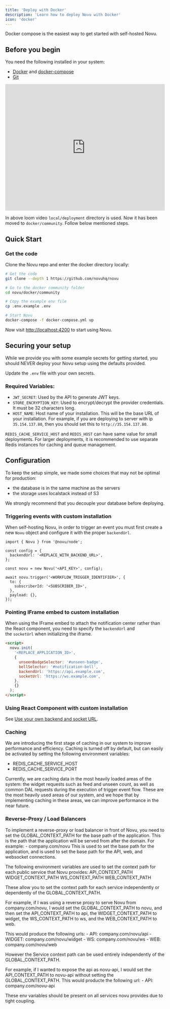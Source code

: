 ```yaml
---
title: 'Deploy with Docker'
description: 'Learn how to deploy Novu with Docker'
icon: 'docker'
---
```


Docker compose is the easiest way to get started with self-hosted Novu.

## Before you begin

You need the following installed in your system:

- [Docker](https://docs.docker.com/engine/install/) and [docker-compose](https://docs.docker.com/compose/install/)
- [Git](https://git-scm.com/downloads)


<iframe src="https://www.loom.com/embed/3af13939bfa54076a63c6360b7edaa19" width="100%" height="400px" frameBorder="0" allowFullScreen></iframe>

<Info>In above loom video `local/deployment` directory is used. Now it has been moved to `docker/community`. Follow below mentioned steps.</Info>

## Quick Start

### Get the code

Clone the Novu repo and enter the docker directory locally:

```bash
# Get the code
git clone --depth 1 https://github.com/novuhq/novu

# Go to the docker community folder
cd novu/docker/community

# Copy the example env file
cp .env.example .env

# Start Novu
docker-compose -f docker-compose.yml up
```

Now visit [http://localhost:4200](http://localhost:4200/) to start using Novu.

## Securing your setup

While we provide you with some example secrets for getting started, you should NEVER deploy your Novu setup using the defaults provided.

Update the `.env` file with your own secrets. 

### Required Variables:

- `JWT_SECRET`: Used by the API to generate JWT keys.
- `STORE_ENCRYPTION_KEY`: Used to encrypt/decrypt the provider credentials. It must be 32 characters long.
- `HOST_NAME`: Host name of your installation. This will be the base URL of your installation. For example, if you are deploying to server with ip `35.154.137.80`, then you should set this to `http://35.154.137.80`.

`REDIS_CACHE_SERVICE_HOST` and `REDIS_HOST` can have same value for small deployments. For larger deployments, it is recommended to use separate Redis instances for caching and queue management.

## Configuration

To keep the setup simple, we made some choices that may not be optimal for production:

- the database is in the same machine as the servers
- the storage uses localstack instead of S3

We strongly recommend that you decouple your database before deploying.

### Triggering events with custom installation

When self-hosting Novu, in order to trigger an event you must first create a new `Novu` object and configure it with the proper `backendUrl`.

```tsx
import { Novu } from '@novu/node';

const config = {
  backendUrl: '<REPLACE_WITH_BACKEND_URL>',
};

const novu = new Novu('<API_KEY>', config);

await novu.trigger('<WORKFLOW_TRIGGER_IDENTIFIER>', {
  to: {
    subscriberId: '<SUBSCRIBER_ID>',
  },
  payload: {},
});
```

### Pointing IFrame embed to custom installation

When using the IFrame embed to attach the notification center rather than the React component, you need to specify the `backendUrl` and the `socketUrl` when initializing the iframe.

```html
<script>
  novu.init(
    '<REPLACE_APPLICATION_ID>',
    {
      unseenBadgeSelector: '#unseen-badge',
      bellSelector: '#notification-bell',
      backendUrl: 'https://api.example.com',
      socketUrl: 'https://ws.example.com',
    },
    {}
  );
</script>

```

### Using React Component with custom installation

See [Use your own backend and socket URL](https://docs.novu.co/notification-center/react/react-components#use-your-own-backend-and-socket-url).

### Caching

We are introducing the first stage of caching in our system to improve performance and efficiency. Caching is turned off by default, but can easily be activated by setting the following environment variables:

- REDIS_CACHE_SERVICE_HOST
- REDIS_CACHE_SERVICE_PORT

Currently, we are caching data in the most heavily loaded areas of the system: the widget requests such as feed and unseen count, as well as common DAL requests during the execution of trigger event flow. These are the most heavily used areas of our system, and we hope that by implementing caching in these areas, we can improve performance in the near future.

### Reverse-Proxy / Load Balancers

To implement a reverse-proxy or load balancer in front of Novu, you need to set the GLOBAL_CONTEXT_PATH for the base path of the application.
This is the path that the application will be served from after the domain.
For example:
    - company.com/novu
This is used to set the base path for the application, and is used to set the base path for the API, web, and websocket connections.

The following environment variables are used to set the context path for each public service that Novu provides:
API_CONTEXT_PATH
WIDGET_CONTEXT_PATH
WS_CONTEXT_PATH
WEB_CONTEXT_PATH

These allow you to set the context path for each service independently or dependently of the GLOBAL_CONTEXT_PATH.

For example, if I was using a reverse proxy to serve Novu from company.com/novu,
I would set the GLOBAL_CONTEXT_PATH to novu,
and then set the API_CONTEXT_PATH to api,
the WIDGET_CONTEXT_PATH to widget,
the WS_CONTEXT_PATH to ws,
and the WEB_CONTEXT_PATH to web.

This would produce the following urls:
    - API: company.com/novu/api
    - WIDGET: company.com/novu/widget
    - WS: company.com/novu/ws
    - WEB: company.com/novu/web

However the Service context path can be used entirely independently of the GLOBAL_CONTEXT_PATH.

For example, if I wanted to expose the api as novu-api, I would set the API_CONTEXT_PATH to novu-api without setting the GLOBAL_CONTEXT_PATH.
This would producte the following url:
    - API: company.com/novu-api

<Note> These env variables should be present on all services novu provides due to tight coupling.</Note>

